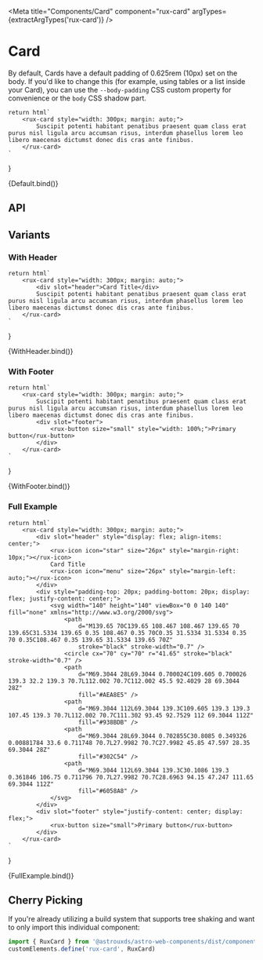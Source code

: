 
<Meta
    title="Components/Card"
    component="rux-card"
    argTypes={extractArgTypes('rux-card')}
/>

# Card

By default, Cards have a default padding of 0.625rem (10px) set on the body. If you'd like to change this (for example, using tables or a list inside your Card), you can use the `--body-padding` CSS custom property for convenience or the `body` CSS shadow part.

    return html`
        <rux-card style="width: 300px; margin: auto;">
            Suscipit potenti habitant penatibus praesent quam class erat purus nisl ligula arcu accumsan risus, interdum phasellus lorem leo libero maecenas dictumst donec dis cras ante finibus.
        </rux-card>
    `
}

<Canvas>
    <Story
        name="Default"
    >
        {Default.bind()}
    </Story>
</Canvas>

## API

<ArgsTable of="rux-card" />

## Variants

### With Header

    return html`
        <rux-card style="width: 300px; margin: auto;">
			<div slot="header">Card Title</div>
            Suscipit potenti habitant penatibus praesent quam class erat purus nisl ligula arcu accumsan risus, interdum phasellus lorem leo libero maecenas dictumst donec dis cras ante finibus.
        </rux-card>
    `
}

<Canvas>
    <Story
        name="With Header"
    >
        {WithHeader.bind()}
    </Story>
</Canvas>


### With Footer

    return html`
        <rux-card style="width: 300px; margin: auto;">
            Suscipit potenti habitant penatibus praesent quam class erat purus nisl ligula arcu accumsan risus, interdum phasellus lorem leo libero maecenas dictumst donec dis cras ante finibus.
			<div slot="footer">
				<rux-button size="small" style="width: 100%;">Primary button</rux-button>
			</div>
        </rux-card>
    `
}

<Canvas>
    <Story
        name="With Footer"
    >
        {WithFooter.bind()}
    </Story>
</Canvas>

### Full Example

    return html`
        <rux-card style="width: 300px; margin: auto;">
			<div slot="header" style="display: flex; align-items: center;">
				<rux-icon icon="star" size="26px" style="margin-right: 10px;"></rux-icon>
				Card Title
				<rux-icon icon="menu" size="26px" style="margin-left: auto;"></rux-icon>
			</div>
			<div style="padding-top: 20px; padding-bottom: 20px; display: flex; justify-content: center;">
				<svg width="140" height="140" viewBox="0 0 140 140" fill="none" xmlns="http://www.w3.org/2000/svg">
					<path
						d="M139.65 70C139.65 108.467 108.467 139.65 70 139.65C31.5334 139.65 0.35 108.467 0.35 70C0.35 31.5334 31.5334 0.35 70 0.35C108.467 0.35 139.65 31.5334 139.65 70Z"
						stroke="black" stroke-width="0.7" />
					<circle cx="70" cy="70" r="41.65" stroke="black" stroke-width="0.7" />
					<path
						d="M69.3044 28L69.3044 0.700024C109.605 0.700026 139.3 32.2 139.3 70.7L112.002 70.7C112.002 45.5 92.4029 28 69.3044 28Z"
						fill="#AEA8E5" />
					<path
						d="M69.3044 112L69.3044 139.3C109.605 139.3 139.3 107.45 139.3 70.7L112.002 70.7C111.302 93.45 92.7529 112 69.3044 112Z"
						fill="#938BDB" />
					<path
						d="M69.3044 28L69.3044 0.702855C30.8085 0.349326 0.00881784 33.6 0.711748 70.7L27.9982 70.7C27.9982 45.85 47.597 28.35 69.3044 28Z"
						fill="#302C54" />
					<path
						d="M69.3044 112L69.3044 139.3C30.1086 139.3 0.361846 106.75 0.711796 70.7L27.9982 70.7C28.6963 94.15 47.247 111.65 69.3044 112Z"
						fill="#6058A8" />
				</svg>
			</div>
			<div slot="footer" style="justify-content: center; display: flex;">
				<rux-button size="small">Primary button</rux-button>
			</div>
		</rux-card>
    `
}

<Canvas>
    <Story
        name="Full Example"
    >
        {FullExample.bind()}
    </Story>
</Canvas>

## Cherry Picking

If you're already utilizing a build system that supports tree shaking and want to only import this individual component:

```js
import { RuxCard } from '@astrouxds/astro-web-components/dist/components/rux-card'
customElements.define('rux-card', RuxCard)
```
